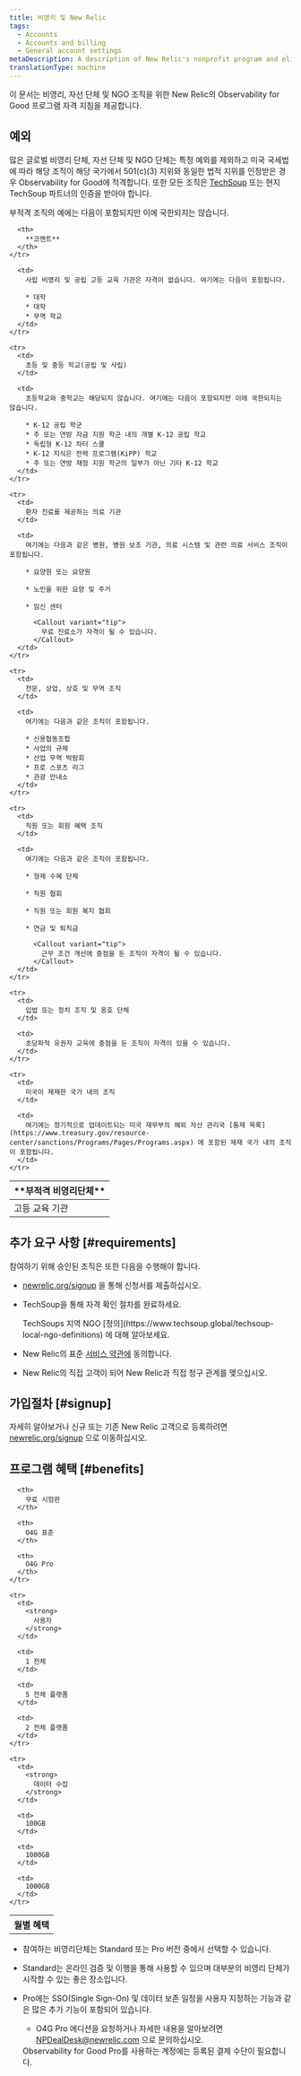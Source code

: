 ```yaml
---
title: 비영리 및 New Relic
tags:
  - Accounts
  - Accounts and billing
  - General account settings
metaDescription: A description of New Relic's nonprofit program and eligibility requirements.
translationType: machine
---
```


이 문서는 비영리, 자선 단체 및 NGO 조직을 위한 New Relic의 Observability for Good 프로그램 자격 지침을 제공합니다.

## 예외

많은 글로벌 비영리 단체, 자선 단체 및 NGO 단체는 특정 예외를 제외하고 미국 국세법에 따라 해당 조직이 해당 국가에서 501(c)(3) 지위와 동일한 법적 지위를 인정받은 경우 Observability for Good에 적격합니다. 또한 모든 조직은 [TechSoup](https://www.techsoup.global/techsoup-local-ngo-definitions) 또는 현지 TechSoup 파트너의 인증을 받아야 합니다.

부적격 조직의 예에는 다음이 포함되지만 이에 국한되지는 않습니다.

<table>
  <thead>
    <tr>
      <th style={{ width: "200px" }}>
        **부적격 비영리단체**
      </th>

      <th>
        **코멘트**
      </th>
    </tr>
  </thead>

  <tbody>
    <tr>
      <td>
        고등 교육 기관
      </td>

      <td>
        사립 비영리 및 공립 고등 교육 기관은 자격이 없습니다. 여기에는 다음이 포함됩니다.

        * 대학
        * 대학
        * 무역 학교
      </td>
    </tr>

    <tr>
      <td>
        초등 및 중등 학교(공립 및 사립)
      </td>

      <td>
        초등학교와 중학교는 해당되지 않습니다. 여기에는 다음이 포함되지만 이에 국한되지는 않습니다.

        * K-12 공립 학군
        * 주 또는 연방 자금 지원 학군 내의 개별 K-12 공립 학교
        * 독립형 K-12 차터 스쿨
        * K-12 지식은 전력 프로그램(KiPP) 학교
        * 주 또는 연방 재정 지원 학군의 일부가 아닌 기타 K-12 학교
      </td>
    </tr>

    <tr>
      <td>
        환자 진료를 제공하는 의료 기관
      </td>

      <td>
        여기에는 다음과 같은 병원, 병원 보조 기관, 의료 시스템 및 관련 의료 서비스 조직이 포함됩니다.

        * 요양원 또는 요양원

        * 노인을 위한 요양 및 주거

        * 임신 센터

          <Callout variant="tip">
            무료 진료소가 자격이 될 수 있습니다.
          </Callout>
      </td>
    </tr>

    <tr>
      <td>
        전문, 상업, 상호 및 무역 조직
      </td>

      <td>
        여기에는 다음과 같은 조직이 포함됩니다.

        * 신용협동조합
        * 사업의 규제
        * 산업 무역 박람회
        * 프로 스포츠 리그
        * 관광 안내소
      </td>
    </tr>

    <tr>
      <td>
        직원 또는 회원 혜택 조직
      </td>

      <td>
        여기에는 다음과 같은 조직이 포함됩니다.

        * 형제 수혜 단체

        * 직원 협회

        * 직원 또는 회원 복지 협회

        * 연금 및 퇴직금

          <Callout variant="tip">
            근무 조건 개선에 중점을 둔 조직이 자격이 될 수 있습니다.
          </Callout>
      </td>
    </tr>

    <tr>
      <td>
        입법 또는 정치 조직 및 옹호 단체
      </td>

      <td>
        초당파적 유권자 교육에 중점을 둔 조직이 자격이 있을 수 있습니다.
      </td>
    </tr>

    <tr>
      <td>
        미국이 제재한 국가 내의 조직
      </td>

      <td>
        여기에는 정기적으로 업데이트되는 미국 재무부의 해외 자산 관리국 [통제 목록](https://www.treasury.gov/resource-center/sanctions/Programs/Pages/Programs.aspx) 에 포함된 제재 국가 내의 조직이 포함됩니다.
      </td>
    </tr>
  </tbody>
</table>

## 추가 요구 사항 [#requirements]

참여하기 위해 승인된 조직은 또한 다음을 수행해야 합니다.

* [newrelic.org/signup](https://www.newrelic.org/signup) 을 통해 신청서를 제출하십시오.

* TechSoup을 통해 자격 확인 절차를 완료하세요.

  <Callout variant="tip">
    TechSoups 지역 NGO [정의](https://www.techsoup.global/techsoup-local-ngo-definitions) 에 대해 알아보세요.
  </Callout>

* New Relic의 표준 [서비스 약관에](https://newrelic.com/terms) 동의합니다.

* New Relic의 직접 고객이 되어 New Relic과 직접 청구 관계를 맺으십시오.

## 가입절차 [#signup]

자세히 알아보거나 신규 또는 기존 New Relic 고객으로 등록하려면 [newrelic.org/signup](https://www.newrelic.org/signup) 으로 이동하십시오.

## 프로그램 혜택 [#benefits]

<table>
  <tbody>
    <tr>
      <th>
        월별 혜택
      </th>

      <th>
        무료 시험판
      </th>

      <th>
        O4G 표준
      </th>

      <th>
        O4G Pro
      </th>
    </tr>

    <tr>
      <td>
        <strong>
          사용자
        </strong>
      </td>

      <td>
        1 전체
      </td>

      <td>
        5 전체 플랫폼
      </td>

      <td>
        2 전체 플랫폼
      </td>
    </tr>

    <tr>
      <td>
        <strong>
          데이터 수집
        </strong>
      </td>

      <td>
        100GB
      </td>

      <td>
        1000GB
      </td>

      <td>
        1000GB
      </td>
    </tr>
  </tbody>
</table>

* 참여하는 비영리단체는 Standard 또는 Pro 버전 중에서 선택할 수 있습니다.

* Standard는 온라인 검증 및 이행을 통해 사용할 수 있으며 대부분의 비영리 단체가 시작할 수 있는 좋은 장소입니다.

* Pro에는 SSO(Single Sign-On) 및 데이터 보존 일정을 사용자 지정하는 기능과 같은 많은 추가 기능이 포함되어 있습니다.

  * O4G Pro 에디션을 요청하거나 자세한 내용을 알아보려면 [NPDealDesk@newrelic.com](mailto:NPDealDesk@newrelic.com) 으로 문의하십시오.

  <Callout variant="tip">
    Observability for Good Pro를 사용하는 계정에는 등록된 결제 수단이 필요합니다.
  </Callout>